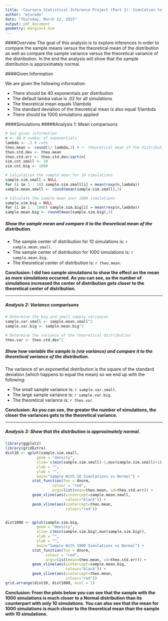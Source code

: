 ---
title: 'Coursera Statistical Inference Project (Part 1): Simulation to Explore Inferences'
author: "mjurado"
date: "Thursday, March 12, 2015"
output: pdf_document
geometry: margin=1.5cm
---

####Overview
The goal of this analysis is to explore inferences in order to compare the sample means versus the theoretical mean of the distribution as well as compare the sample variance versus the theoretical variance of the distribution.  In the end the analysis will show that the sample distribution is approximately normal.

####Given Information

We are given the following information:

* There should be 40 exponentials per distribution
* The default lamba value is .02 for all simulations
* The theoretical mean equals 1/lambda
* The standard deviation of the theoretical mean is also equal 1/lambda
* There should be 1000 simulations applied 

####Simulations
#####Analysis 1: Mean comparisons 

```{r}
# Set given information
n <- 40 # number of exponentials
lambda <- .2 # rate
theo.mean <- round(1/ lambda,3) # <- theoretical mean of the distribution
theo.std.dev <- theo.mean
theo.std.err <- theo.std.dev/sqrt(n)
sim.cnt.small <- 10
sim.cnt.big <- 1000

# Calculation the sample mean for 10 simulations
sample.sim.small = NULL
for (i in 1 : 10) sample.sim.small[i] = mean(rexp(n,lambda))
sample.mean.small <- round(mean(sample.sim.small),3)

# Calculate the sample mean over 1000 simulations
sample.sim.big = NULL
for (i in 1 : 1000) sample.sim.big[i] = mean(rexp(n,lambda))
sample.mean.big <- round(mean(sample.sim.big),3)
```

##### Show the sample mean and compare it to the theoretical mean of the distribution.
* The sample center of distribution for 10 simulations is: `r sample.mean.small `.
* The sample center of distribution for 1000 simulations is: `r sample.mean.big `.
* The theoretical center of distribution is: `r theo.mean`.

**Conclusion: I did two sample simulations to show the effect on the mean as more simulations occurred.  As you can see, as the number of simulations increased the center of distribution gets closer to the theoretical center of distribution.**

***********************************************************************

##### Analysis 2: Variance comparisons
```{r}

# Determine the big and small sample variances
sample.var.small <- sample.mean.small^2
sample.var.big <- sample.mean.big^2

# Determine the variance of the theoretical distribution
theo.var <- theo.std.dev^2

```


##### Show how variable the sample is (via variance) and compare it to the theoretical variance of the distribution.

The variance of an exponential distribution is the square of the standard deviation (which happens to equal the mean) so we end up with the following:

* The small sample variance is: `r sample.var.small`.
* The large sample variance is: `r sample.var.big`.
* The theoretical variance is: `r theo.var `.

**Conclusion:  As you can see, the greater the number of simulations, the closer the variances gets to the theoretical variance.**

***********************************************************************

##### Analysis 3: Show that the distribution is approximately normal.


```{r}
library(ggplot2)
library(gridExtra)
dist10 <- qplot(sample.sim.small, 
              geom = "density", 
              xlim= c(min(sample.sim.small)-1,max(sample.sim.small)+1),
              xlab = "",
              ylab = "",
              main="Sample With 10 Simulations vs Normal") + 
            stat_function(fun = dnorm, 
                     colour = "red", 
                     args=list(mean=theo.mean, sd=theo.std.err)) +
            geom_vline(aes(xintercept=sample.mean.small, 
                           colour="black")) +
            geom_vline(aes(xintercept=theo.mean, 
                           colour="red"))


dist1000 <- qplot(sample.sim.big, 
              geom = "density", 
              xlim= c(min(sample.sim.big),max(sample.sim.big)),
              xlab = "",
              ylab = "",
              main="Sample With 1000 Simulations vs Normal") + 
            stat_function(fun = dnorm, 
                  colour = "red",  
                  args=list(mean=theo.mean, sd=theo.std.err)) +
            geom_vline(aes(xintercept=sample.mean.big, 
                           colour="black")) +
            geom_vline(aes(xintercept=theo.mean, 
                           colour="red"))
grid.arrange(dist10, dist1000, ncol = 1)
```  


**Conclusion: From the plots below you can see that the sample with the 1000 simulations is much closer to a Normal distribution than its counterpart with only 10 simulations. You can also see that the mean for 1000 simulations is much closer to the theoretical mean than the sample with 10 simulations.**
